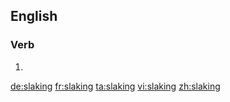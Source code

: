 ==English==

===Verb===
{{head|en}}

# {{present participle of|slake|lang=en}}

[[de:slaking]]
[[fr:slaking]]
[[ta:slaking]]
[[vi:slaking]]
[[zh:slaking]]